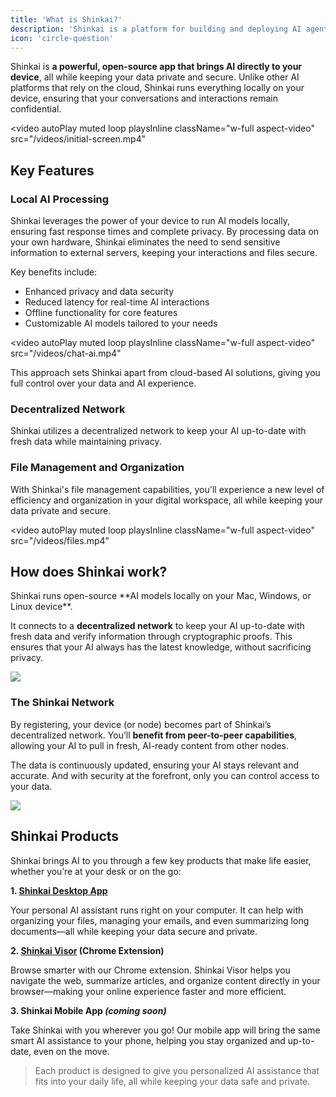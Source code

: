 ```yaml
---
title: 'What is Shinkai?'
description: 'Shinkai is a platform for building and deploying AI agents.'
icon: 'circle-question'
---
```


Shinkai is **a powerful, open-source app that brings AI directly to your device**, all while keeping your data private and secure. 
Unlike other AI platforms that rely on the cloud, Shinkai runs everything locally on your device, ensuring that your conversations and interactions remain confidential.


<video
  autoPlay
  muted
  loop
  playsInline
  className="w-full aspect-video"
  src="/videos/initial-screen.mp4"
></video>



## Key Features

### Local AI Processing

Shinkai leverages the power of your device to run AI models locally, ensuring fast response times and complete privacy. 
By processing data on your own hardware, Shinkai eliminates the need to send sensitive information to external servers, keeping your interactions and files secure.

Key benefits include:
- Enhanced privacy and data security
- Reduced latency for real-time AI interactions
- Offline functionality for core features
- Customizable AI models tailored to your needs

<video
  autoPlay
  muted
  loop
  playsInline
  className="w-full aspect-video"
  src="/videos/chat-ai.mp4"
></video>


<Tip>This approach sets Shinkai apart from cloud-based AI solutions, giving you full control over your data and AI experience.</Tip>

### Decentralized Network
Shinkai utilizes a decentralized network to keep your AI up-to-date with fresh data while maintaining privacy. 



### File Management and Organization

With Shinkai's file management capabilities, you'll experience a new level of efficiency and organization in your digital workspace, all while keeping your data private and secure.

<video
  autoPlay
  muted
  loop
  playsInline
  className="w-full aspect-video"
  src="/videos/files.mp4"
></video>

## How does Shinkai work?

<Card> 
    <Icon icon="check" size={24}/> Shinkai runs open-source **AI models locally on your Mac, Windows, or Linux device**. 
</Card>

It connects to a **decentralized network** to keep your AI up-to-date with fresh data and verify information through cryptographic proofs. This ensures that your AI always has the latest knowledge, without sacrificing privacy.

<Frame>
  <img src="/images/shinkai-general.svg"  style={{ borderRadius: '0.5rem' }}/>
</Frame>

### The Shinkai Network

By registering, your device (or node) becomes part of Shinkai’s decentralized network. You’ll **benefit from peer-to-peer capabilities**, allowing your AI to pull in fresh, AI-ready content from other nodes. 

The data is continuously updated, ensuring your AI stays relevant and accurate. And with security at the forefront, only you can control access to your data.

<Frame>
  <img src="/images/shinkai-network.svg"  style={{ borderRadius: '0.5rem' }}/>
</Frame>

## Shinkai Products

Shinkai brings AI to you through a few key products that make life easier, whether you’re at your desk or on the go:

**1. [Shinkai Desktop App](/quickstart)**

Your personal AI assistant runs right on your computer. It can help with organizing your files, managing your emails, and even summarizing long documents—all while keeping your data secure and private.

**2. [Shinkai Visor](/advanced/visor) (Chrome Extension)**

Browse smarter with our Chrome extension. Shinkai Visor helps you navigate the web, summarize articles, and organize content directly in your browser—making your online experience faster and more efficient.

**3. Shinkai Mobile App _(coming soon)_**

Take Shinkai with you wherever you go! Our mobile app will bring the same smart AI assistance to your phone, helping you stay organized and up-to-date, even on the move.



> Each product is designed to give you personalized AI assistance that fits into your daily life, all while keeping your data safe and private.